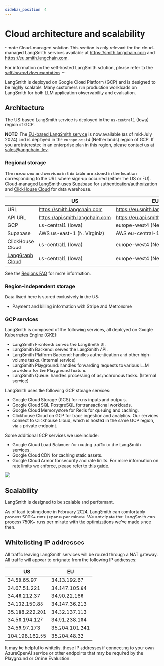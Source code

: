 ```yaml
---
sidebar_position: 4
---
```


# Cloud architecture and scalability

:::note Cloud-managed solution
This section is only relevant for the cloud-managed LangSmith services available at https://smith.langchain.com and https://eu.smith.langchain.com.

For information on the self-hosted LangSmith solution, please refer to the [self-hosted documentation](../self_hosting/).
:::

LangSmith is deployed on Google Cloud Platform (GCP) and is designed to be highly scalable. Many customers run production workloads on LangSmith for both LLM application observability and evaluation.

## Architecture

The US-based LangSmith service is deployed in the `us-central1` (Iowa) region of GCP.

**NOTE:** The [EU-based LangSmith service](https://eu.smith.langchain.com) is now available (as of mid-July 2024) and is deployed in the `europe-west4` (Netherlands) region of GCP.
If you are interested in an enterprise plan in this region, please contact us at sales@langchain.dev.

### Regional storage

The resources and services in this table are stored in the location corresponding to the URL where sign-up occurred (either the US or EU).
Cloud-managed LangSmith uses [Supabase](https://supabase.com) for authentication/authorization and [ClickHouse Cloud](https://clickhouse.com/cloud) for data warehouse.

|                                       | US                              | EU                                 |
| ------------------------------------- | ------------------------------- | ---------------------------------- |
| URL                                   | https://smith.langchain.com     | https://eu.smith.langchain.com     |
| API URL                               | https://api.smith.langchain.com | https://eu.api.smith.langchain.com |
| GCP                                   | us-central1 (Iowa)              | europe-west4 (Netherlands)         |
| Supabase                              | AWS us-east-1 (N. Virginia)     | AWS eu-central-1 (Germany)         |
| ClickHouse Cloud                      | us-central1 (Iowa)              | europe-west4 (Netherlands)         |
| [LangGraph Cloud](../langgraph_cloud) | us-central1 (Iowa)              | europe-west4 (Netherlands)         |

See the [Regions FAQ](./regions_faq) for more information.

### Region-independent storage

Data listed here is stored exclusively in the US:

- Payment and billing information with Stripe and Metronome

### GCP services

LangSmith is composed of the following services, all deployed on Google Kubernetes Engine (GKE):

- LangSmith Frontend: serves the LangSmith UI.
- LangSmith Backend: serves the LangSmith API.
- LangSmith Platform Backend: handles authentication and other high-volume tasks. (Internal service)
- LangSmith Playground: handles forwarding requests to various LLM providers for the Playground feature.
- LangSmith Queue: handles processing of asynchronous tasks. (Internal service)

LangSmith uses the following GCP storage services:

- Google Cloud Storage (GCS) for runs inputs and outputs.
- Google Cloud SQL PostgreSQL for transactional workloads.
- Google Cloud Memorystore for Redis for queuing and caching.
- Clickhouse Cloud on GCP for trace ingestion and analytics. Our services connect to Clickhouse Cloud, which is hosted in the same GCP region, via a private endpoint.

Some additional GCP services we use include:

- Google Cloud Load Balancer for routing traffic to the LangSmith services.
- Google Cloud CDN for caching static assets.
- Google Cloud Armor for security and rate limits. For more information on rate limits we enforce, please refer to [this guide](../administration/concepts#rate-limits).

![](./cloud-arch.png)

## Scalability

LangSmith is designed to be scalable and performant.

As of load testing done in February 2024, LangSmith can comfortably process 500K+ runs (spans) per minute.
We anticipate that LangSmith can process 750K+ runs per minute with the optimizations we've made since then.

## Whitelisting IP addresses

All traffic leaving LangSmith services will be routed through a NAT gateway. All traffic will appear to originate from the following IP addresses:

| US             | EU             |
| -------------- | -------------- |
| 34.59.65.97    | 34.13.192.67   |
| 34.67.51.221   | 34.147.105.64  |
| 34.46.212.37   | 34.90.22.166   |
| 34.132.150.88  | 34.147.36.213  |
| 35.188.222.201 | 34.32.137.113  |
| 34.58.194.127  | 34.91.238.184  |
| 34.59.97.173   | 35.204.101.241 |
| 104.198.162.55 | 35.204.48.32   |

It may be helpful to whitelist these IP addresses if connecting to your own AzureOpenAI service or other endpoints that may be required by the Playground or Online Evaluation.
